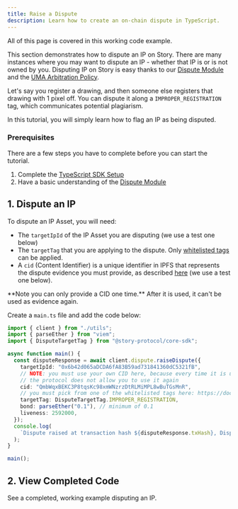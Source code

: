 ```yaml
---
title: Raise a Dispute
description: Learn how to create an on-chain dispute in TypeScript.
---
```


<CardGroup cols={1}>
  <Card
    title="Completed Code"
    href="https://github.com/storyprotocol/typescript-tutorial/blob/main/scripts/dispute/disputeIp.ts"
    icon="thumbs-up"
  >
    All of this page is covered in this working code example.
  </Card>
</CardGroup>

This section demonstrates how to dispute an IP on Story. There are many instances where you may want to dispute an IP - whether that IP is or is not owned by you. Disputing IP on Story is easy thanks to our [Dispute Module](/concepts/dispute-module) and the [UMA Arbitration Policy](/concepts/dispute-module/uma-arbitration-policy).

Let's say you register a drawing, and then someone else registers that drawing with 1 pixel off. You can dispute it along a `IMPROPER_REGISTRATION` tag, which communicates potential plagiarism.

In this tutorial, you will simply learn how to flag an IP as being disputed.

### Prerequisites

There are a few steps you have to complete before you can start the tutorial.

1. Complete the [TypeScript SDK Setup](/developers/typescript-sdk/setup)
2. Have a basic understanding of the [Dispute Module](/concepts/dispute-module)

## 1. Dispute an IP

To dispute an IP Asset, you will need:

- The `targetIpId` of the IP Asset you are disputing (we use a test one below)
- The `targetTag` that you are applying to the dispute. Only [whitelisted tags](/concepts/dispute-module/overview#dispute-tags) can be applied.
- A `cid` (Content Identifier) is a unique identifier in IPFS that represents the dispute evidence you must provide, as described [here](/concepts/dispute-module/uma-arbitration-policy#dispute-evidence-submission-guidelines) (we use a test one below).

<Warning>
  **Note you can only provide a CID one time.** After it is used, it can't be
  used as evidence again.
</Warning>

Create a `main.ts` file and add the code below:

```typescript main.ts
import { client } from "./utils";
import { parseEther } from "viem";
import { DisputeTargetTag } from "@story-protocol/core-sdk";

async function main() {
  const disputeResponse = await client.dispute.raiseDispute({
    targetIpId: "0x6b42d065aDCDA6fA83B59ad731841360dC5321fB",
    // NOTE: you must use your own CID here, because every time it is used,
    // the protocol does not allow you to use it again
    cid: "QmbWqxBEKC3P8tqsKc98xmWNzrzDtRLMiMPL8wBuTGsMnR",
    // you must pick from one of the whitelisted tags here: https://docs.story.foundation/concepts/dispute-module#dispute-tags
    targetTag: DisputeTargetTag.IMPROPER_REGISTRATION,
    bond: parseEther("0.1"), // minimum of 0.1
    liveness: 2592000,
  });
  console.log(
    `Dispute raised at transaction hash ${disputeResponse.txHash}, Dispute ID: ${disputeResponse.disputeId}`
  );
}

main();
```

## 2. View Completed Code

<CardGroup cols={1}>
  <Card
    title="Completed Code"
    href="https://github.com/storyprotocol/typescript-tutorial/blob/main/scripts/dispute/disputeIp.ts"
    icon="thumbs-up"
  >
    See a completed, working example disputing an IP.
  </Card>
</CardGroup>
